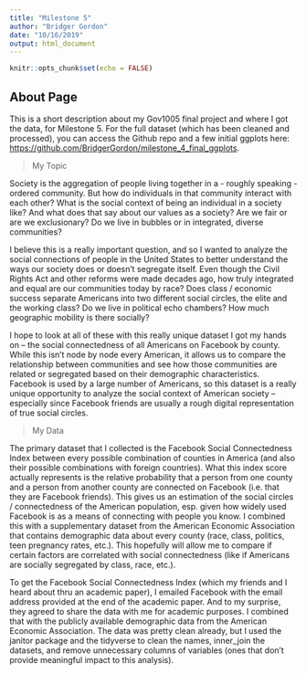 ```yaml
---
title: "Milestone 5"
author: "Bridger Gordon"
date: "10/16/2019"
output: html_document
---
```


```r
knitr::opts_chunk$set(echo = FALSE)
```

## About Page

This is a short description about my Gov1005 final project and where I got the data, for Milestone 5. For the full dataset (which has been cleaned and processed), you can access the Github repo and a few initial ggplots here: <https://github.com/BridgerGordon/milestone_4_final_ggplots>.

> My Topic

Society is the aggregation of people living together in a - roughly speaking - ordered community. But how do individuals in that community interact with each other? What is the social context of being an individual in a society like? And what does that say about our values as a society? Are we fair or are we exclusionary? Do we live in bubbles or in integrated, diverse communities?

I believe this is a really important question, and so I wanted to analyze the social connections of people in the United States to better understand the ways our society does or doesn't segregate itself. Even though the Civil Rights Act and other reforms were made decades ago, how truly integrated and equal are our communities today by race? Does class / economic success separate Americans into two different social circles, the elite and the working class? Do we live in political echo chambers? How much geographic mobility is there socially?

I hope to look at all of these with this really unique dataset I got my hands on -- the social connectedness of all Americans on Facebook by county. While this isn't node by node every American, it allows us to compare the relationship between communities and see how those communities are related or segregated based on their demographic characteristics. Facebook is used by a large number of Americans, so this dataset is a really unique opportunity to analyze the social context of American society -- especially since Facebook friends are usually a rough digital representation of true social circles.

> My Data

The primary dataset that I collected is the Facebook Social Connectedness Index between every possible combination of counties in America (and also their possible combinations with foreign countries). What this index score actually represents is the relative probability that a person from one county and a person from another county are connected on Facebook (i.e. that they are Facebook friends). This gives us an estimation of the social circles / connectedness of the American population, esp. given how widely used Facebook is as a means of connecting with people you know. I combined this with a supplementary dataset from the American Economic Association that contains demographic data about every county (race, class, politics, teen pregnancy rates, etc.). This hopefully will allow me to compare if certain factors are correlated with social connectedness (like if Americans are socially segregated by class, race, etc.).

To get the Facebook Social Connectedness Index (which my friends and I heard about thru an academic paper), I emailed Facebook with the email address provided at the end of the academic paper. And to my surprise, they agreed to share the data with me for academic purposes. I combined that with the publicly available demographic data from the American Economic Association. The data was pretty clean already, but I used the janitor package and the tidyverse to clean the names, inner_join the datasets, and remove unnecessary columns of variables (ones that don't provide meaningful impact to this analysis).



